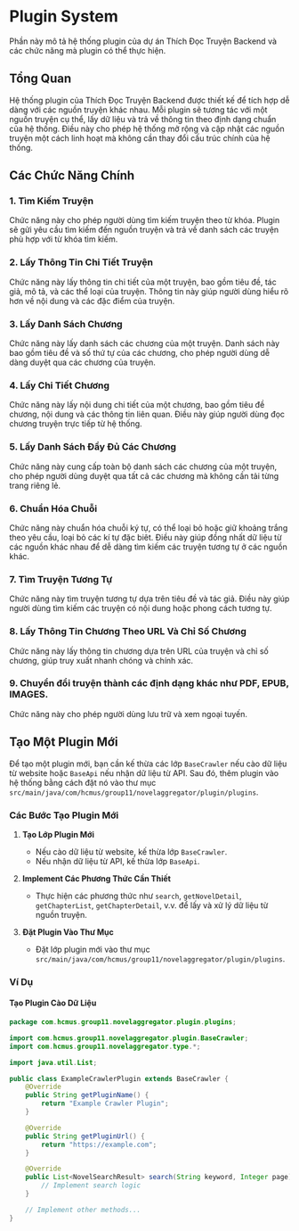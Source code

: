 # Plugin System

Phần này mô tả hệ thống plugin của dự án Thích Đọc Truyện Backend và các chức năng mà plugin có thể thực hiện.

## Tổng Quan

Hệ thống plugin của Thích Đọc Truyện Backend được thiết kế để tích hợp dễ dàng với các nguồn truyện khác nhau. Mỗi plugin sẽ tương tác với một nguồn truyện cụ thể, lấy dữ liệu và trả về thông tin theo định dạng chuẩn của hệ thống. Điều này cho phép hệ thống mở rộng và cập nhật các nguồn truyện một cách linh hoạt mà không cần thay đổi cấu trúc chính của hệ thống.

## Các Chức Năng Chính

### 1. Tìm Kiếm Truyện

Chức năng này cho phép người dùng tìm kiếm truyện theo từ khóa. Plugin sẽ gửi yêu cầu tìm kiếm đến nguồn truyện và trả về danh sách các truyện phù hợp với từ khóa tìm kiếm.

### 2. Lấy Thông Tin Chi Tiết Truyện

Chức năng này lấy thông tin chi tiết của một truyện, bao gồm tiêu đề, tác giả, mô tả, và các thể loại của truyện. Thông tin này giúp người dùng hiểu rõ hơn về nội dung và các đặc điểm của truyện.

### 3. Lấy Danh Sách Chương

Chức năng này lấy danh sách các chương của một truyện. Danh sách này bao gồm tiêu đề và số thứ tự của các chương, cho phép người dùng dễ dàng duyệt qua các chương của truyện.

### 4. Lấy Chi Tiết Chương

Chức năng này lấy nội dung chi tiết của một chương, bao gồm tiêu đề chương, nội dung và các thông tin liên quan. Điều này giúp người dùng đọc chương truyện trực tiếp từ hệ thống.

### 5. Lấy Danh Sách Đầy Đủ Các Chương

Chức năng này cung cấp toàn bộ danh sách các chương của một truyện, cho phép người dùng duyệt qua tất cả các chương mà không cần tải từng trang riêng lẻ.

### 6. Chuẩn Hóa Chuỗi

Chức năng này chuẩn hóa chuỗi ký tự, có thể loại bỏ hoặc giữ khoảng trắng theo yêu cầu, loại bỏ các kí tự đặc biêt. Điều này giúp đồng nhất dữ liệu từ các nguồn khác nhau để dễ dàng tìm kiếm các truyện tương tự ở các nguồn khác.

### 7. Tìm Truyện Tương Tự

Chức năng này tìm truyện tương tự dựa trên tiêu đề và tác giả. Điều này giúp người dùng tìm kiếm các truyện có nội dung hoặc phong cách tương tự.

### 8. Lấy Thông Tin Chương Theo URL Và Chỉ Số Chương

Chức năng này lấy thông tin chương dựa trên URL của truyện và chỉ số chương, giúp truy xuất nhanh chóng và chính xác.

### 9. Chuyển đổi truyện thành các định dạng khác như PDF, EPUB, IMAGES.

Chức năng này cho phép người dùng lưu trữ và xem ngoại tuyến.

## Tạo Một Plugin Mới

Để tạo một plugin mới, bạn cần kế thừa các lớp `BaseCrawler` nếu cào dữ liệu từ website hoặc `BaseApi` nếu nhận dữ liệu từ API. Sau đó, thêm plugin vào hệ thống bằng cách đặt nó vào thư mục `src/main/java/com/hcmus/group11/novelaggregator/plugin/plugins`.


### Các Bước Tạo Plugin Mới

1. **Tạo Lớp Plugin Mới**
   - Nếu cào dữ liệu từ website, kế thừa lớp `BaseCrawler`.
   - Nếu nhận dữ liệu từ API, kế thừa lớp `BaseApi`.

2. **Implement Các Phương Thức Cần Thiết**
   - Thực hiện các phương thức như `search`, `getNovelDetail`, `getChapterList`, `getChapterDetail`, v.v. để lấy và xử lý dữ liệu từ nguồn truyện.

3. **Đặt Plugin Vào Thư Mục**
   - Đặt lớp plugin mới vào thư mục `src/main/java/com/hcmus/group11/novelaggregator/plugin/plugins`.

### Ví Dụ

#### Tạo Plugin Cào Dữ Liệu

```java
package com.hcmus.group11.novelaggregator.plugin.plugins;

import com.hcmus.group11.novelaggregator.plugin.BaseCrawler;
import com.hcmus.group11.novelaggregator.type.*;

import java.util.List;

public class ExampleCrawlerPlugin extends BaseCrawler {
    @Override
    public String getPluginName() {
        return "Example Crawler Plugin";
    }

    @Override
    public String getPluginUrl() {
        return "https://example.com";
    }

    @Override
    public List<NovelSearchResult> search(String keyword, Integer page) {
        // Implement search logic
    }

    // Implement other methods...
}

